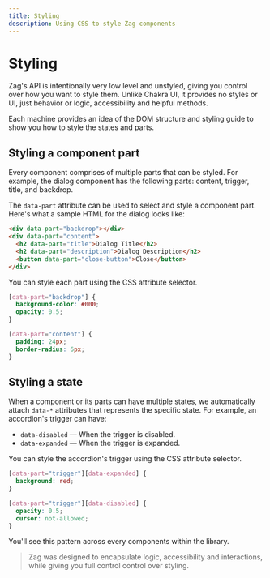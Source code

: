 ```yaml
---
title: Styling
description: Using CSS to style Zag components
---
```


# Styling

Zag's API is intentionally very low level and unstyled, giving you control over
how you want to style them. Unlike Chakra UI, it provides no styles or UI, just
behavior or logic, accessibility and helpful methods.

Each machine provides an idea of the DOM structure and styling guide to show you
how to style the states and parts.

## Styling a component part

Every component comprises of multiple parts that can be styled. For example, the
dialog component has the following parts: content, trigger, title, and backdrop.

The `data-part` attribute can be used to select and style a component part.
Here's what a sample HTML for the dialog looks like:

```html
<div data-part="backdrop"></div>
<div data-part="content">
  <h2 data-part="title">Dialog Title</h2>
  <h2 data-part="description">Dialog Description</h2>
  <button data-part="close-button">Close</button>
</div>
```

You can style each part using the CSS attribute selector.

```css
[data-part="backdrop"] {
  background-color: #000;
  opacity: 0.5;
}

[data-part="content"] {
  padding: 24px;
  border-radius: 6px;
}
```

## Styling a state

When a component or its parts can have multiple states, we automatically attach
`data-*` attributes that represents the specific state. For example, an
accordion's trigger can have:

- `data-disabled` — When the trigger is disabled.
- `data-expanded` — When the trigger is expanded.

You can style the accordion's trigger using the CSS attribute selector.

```css
[data-part="trigger"][data-expanded] {
  background: red;
}

[data-part="trigger"][data-disabled] {
  opacity: 0.5;
  cursor: not-allowed;
}
```

You'll see this pattern across every components within the library.

> Zag was designed to encapsulate logic, accessibility and interactions, while
> giving you full control control over styling.
